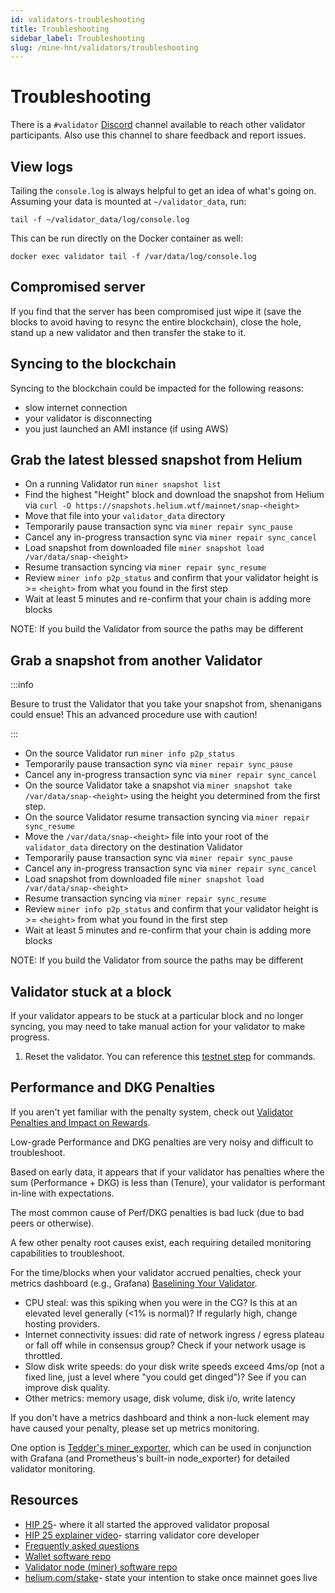 ```yaml
---
id: validators-troubleshooting
title: Troubleshooting
sidebar_label: Troubleshooting
slug: /mine-hnt/validators/troubleshooting
---
```


# Troubleshooting


There is a ```#validator``` [Discord](https://discord.gg/helium)  channel available to reach other validator participants. Also use this channel to share feedback and report issues.

## View logs
Tailing the `console.log` is always helpful to get an idea of what's going on. Assuming your data is mounted at `~/validator_data`, run:

```tail -f ~/validator_data/log/console.log```

This can be run directly on the Docker container as well:

```docker exec validator tail -f /var/data/log/console.log```

## Compromised server
If you find that the server has been compromised just wipe it (save the blocks to avoid having to resync the entire blockchain), close the hole, stand up a new validator and then transfer the stake to it.

## Syncing to the blockchain
Syncing to the blockchain could be impacted for the following reasons:
* slow internet connection
* your validator is disconnecting
* you just launched an AMI instance (if using AWS)

## Grab the latest blessed snapshot from Helium
* On a running Validator run `miner snapshot list`
* Find the highest "Height" block and download the snapshot from Helium via `curl -O https://snapshots.helium.wtf/mainnet/snap-<height>`
* Move that file into your `validator_data` directory
* Temporarily pause transaction sync via ```miner repair sync_pause```
* Cancel any in-progress transaction sync via ```miner repair sync_cancel```
* Load snapshot from downloaded file ```miner snapshot load /var/data/snap-<height>```
* Resume transaction syncing via ```miner repair sync_resume```
* Review `miner info p2p_status` and confirm that your validator height is >= `<height>` from what you found in the first step
* Wait at least 5 minutes and re-confirm that your chain is adding more blocks

NOTE: If you build the Validator from source the paths may be different

## Grab a snapshot from another Validator

:::info

Besure to trust the Validator that you take your snapshot from, shenanigans could ensue! This an advanced procedure use with caution!

:::

* On the source Validator run `miner info p2p_status`
* Temporarily pause transaction sync via ```miner repair sync_pause```
* Cancel any in-progress transaction sync via ```miner repair sync_cancel```
* On the source Validator take a snapshot via `miner snapshot take /var/data/snap-<height>` using the height you determined from the first step. 
* On the source Validator resume transaction syncing via ```miner repair sync_resume```
* Move the `/var/data/snap-<height>` file into your root of the `validator_data` directory on the destination Validator
* Temporarily pause transaction sync via ```miner repair sync_pause```
* Cancel any in-progress transaction sync via ```miner repair sync_cancel```
* Load snapshot from downloaded file ```miner snapshot load /var/data/snap-<height>```
* Resume transaction syncing via ```miner repair sync_resume```
* Review `miner info p2p_status` and confirm that your validator height is >= `<height>` from what you found in the first step
* Wait at least 5 minutes and re-confirm that your chain is adding more blocks

NOTE: If you build the Validator from source the paths may be different

## Validator stuck at a block
If your validator appears to be stuck at a particular block and no longer syncing, you may need to take manual action for your validator to make progress.

1. Reset the validator. You can reference this [testnet step](https://docs.helium.com/mine-hnt/validators/testnet/deployment-guide/#steps-to-get-back-on-the-current-chain) for commands.

## Performance and DKG Penalties
If you aren't yet familiar with the penalty system, check out [Validator Penalties and Impact on Rewards](https://docs.helium.com/mine-hnt/validators/penalties/).

Low-grade Performance and DKG penalties are very noisy and difficult to troubleshoot.

Based on early data, it appears that if your validator has penalties where the sum (Performance + DKG) is less than (Tenure), your validator is performant in-line with expectations.

The most common cause of Perf/DKG penalties is bad luck (due to bad peers or otherwise).

A few other penalty root causes exist, each requiring detailed monitoring capabilities to troubleshoot.

For the time/blocks when your validator accrued penalties, check your metrics dashboard (e.g., Grafana) [Baselining Your Validator](https://docs.helium.com/mine-hnt/validators/requirements).
* CPU steal: was this spiking when you were in the CG? Is this at an elevated level generally (<1% is normal)? If regularly high, change hosting providers.
* Internet connectivity issues: did rate of network ingress / egress plateau or fall off while in consensus group? Check if your network usage is throttled.
* Slow disk write speeds: do your disk write speeds exceed 4ms/op (not a fixed line, just a level where "you could get dinged")? See if you can improve disk quality.
* Other metrics: memory usage, disk volume, disk i/o, write latency

If you don't have a metrics dashboard and think a non-luck element may have caused your penalty, please set up metrics monitoring.

One option is [Tedder's miner_exporter](https://github.com/tedder/miner_exporter), which can be used in conjunction with Grafana (and Prometheus's built-in node_exporter) for detailed validator monitoring.

## Resources

* [HIP 25](https://github.com/helium/HIP/blob/master/0025-validators.md)- where it all started the approved validator proposal
* [HIP 25 explainer video](https://www.youtube.com/watch?v=qOEAxXaANkI&t=1s)- starring validator core developer
* [Frequently asked questions](https://github.com/helium/HIP/blob/master/0025-validators.md#frequently-asked-questions)
* [Wallet software repo](https://github.com/helium/helium-wallet-rs)
* [Validator node (miner) software repo](https://github.com/helium/miner)
* [helium.com/stake](https://www.helium.com/stake)- state your intention to stake once mainnet goes live
